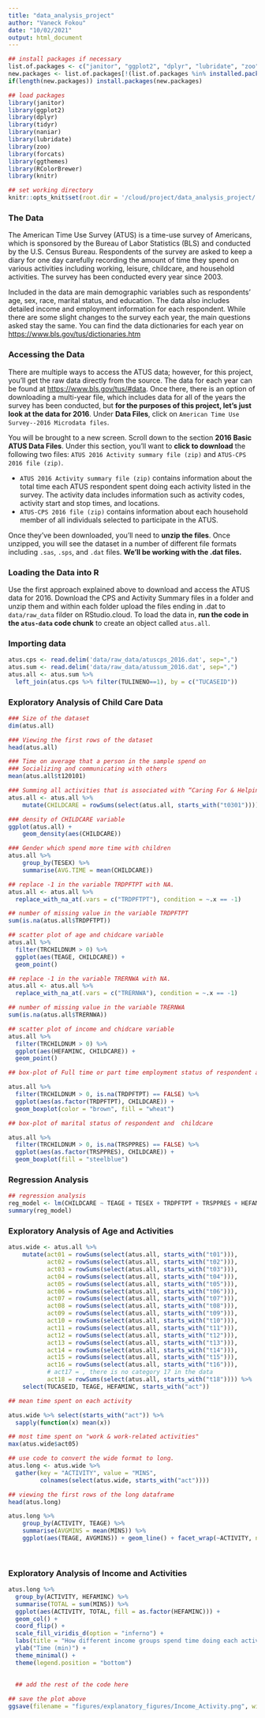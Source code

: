 ```yaml
---
title: "data_analysis_project"
author: "Vaneck Fokou"
date: "10/02/2021"
output: html_document
---
```


```r
## install packages if necessary
list.of.packages <- c("janitor", "ggplot2", "dplyr", "lubridate", "zoo", "forcats", "ggthemes", "knitr", "rmarkdown")
new.packages <- list.of.packages[!(list.of.packages %in% installed.packages()[,"Package"])]
if(length(new.packages)) install.packages(new.packages)

## load packages
library(janitor)
library(ggplot2)
library(dplyr)
library(tidyr)
library(naniar)
library(lubridate)
library(zoo)
library(forcats)
library(ggthemes)
library(RColorBrewer)
library(knitr)

## set working directory
knitr::opts_knit$set(root.dir = '/cloud/project/data_analysis_project/')
```

### The Data

The American Time Use Survey (ATUS) is a time-use survey of Americans, which is sponsored by the Bureau of Labor Statistics (BLS) and conducted by the U.S. Census Bureau. Respondents of the survey are asked to keep a diary for one day carefully recording the amount of time they spend on various activities including working, leisure, childcare, and household activities. The survey has been conducted every year since 2003.

Included in the data are main demographic variables such as respondents' age, sex, race, marital status, and education. The data also includes detailed income and employment information for each respondent. While there are some slight changes to the survey each year, the main questions asked stay the same. You can find the data dictionaries for each year on [https://www.bls.gov/tus/dictionaries.htm](https://www.bls.gov/tus/dictionaries.htm)


### Accessing the Data

There are multiple ways to access the ATUS data; however, for this project, you'll get the raw data directly from the source. The data for each year can be found at [https://www.bls.gov/tus/#data](https://www.bls.gov/tus/#data). Once there, there is an option of downloading a multi-year file, which includes data for all of the years the survey has been conducted, but **for the purposes of this project, let's just look at the data for 2016**. Under **Data Files**, click on `American Time Use Survey--2016 Microdata files`. 

You will be brought to a new screen. Scroll down to the section **2016 Basic ATUS Data Files**. Under this section, you'll want to **click to download** the following two files: `ATUS 2016 Activity summary file (zip)` and `ATUS-CPS 2016 file (zip)`. 

* `ATUS 2016 Activity summary file (zip)` contains information about the total time each ATUS respondent spent doing each activity listed in the survey. The activity data includes information such as activity codes, activity start and stop times, and locations.
* `ATUS-CPS 2016 file (zip)` contains information about each household member of all individuals selected to participate in the ATUS.

Once they've been downloaded, you'll need to **unzip the files**. Once unzipped, you will see the dataset in a number of different file formats including `.sas`, `.sps`, and `.dat` files. **We'll be working with the .dat files.**

### Loading the Data into R

Use the first approach explained above to download and access the ATUS data for 2016. Download the CPS and Activity Summary files in a folder and unzip them and within each folder upload the files ending in .dat to `data/raw_data` filder on RStudio.cloud. To load the data in, **run the code in the `atus-data` code chunk** to create an object called `atus.all`.

### Importing data

```r
atus.cps <- read.delim('data/raw_data/atuscps_2016.dat', sep=",")
atus.sum <- read.delim('data/raw_data/atussum_2016.dat', sep=",")
atus.all <- atus.sum %>%
  left_join(atus.cps %>% filter(TULINENO==1), by = c("TUCASEID"))
```

### Exploratory Analysis of Child Care Data

```r
### Size of the dataset
dim(atus.all)
```
```r
### Viewing the first rows of the dataset
head(atus.all)
```
```r
### Time on average that a person in the sample spend on 
### Socializing and communicating with others
mean(atus.all$t120101)
```


```r
### Summing all activities that is associated with “Caring For & Helping ### HH Children”.
atus.all <- atus.all %>% 
    mutate(CHILDCARE = rowSums(select(atus.all, starts_with("t0301"))))
```

```r
### density of CHILDCARE variable
ggplot(atus.all) +
    geom_density(aes(CHILDCARE))
```

```r
### Gender which spend more time with children
atus.all %>% 
    group_by(TESEX) %>% 
    summarise(AVG.TIME = mean(CHILDCARE))
```

```r
## replace -1 in the variable TRDPFTPT with NA.
atus.all <- atus.all %>% 
  replace_with_na_at(.vars = c("TRDPFTPT"), condition = ~.x == -1)
```
```r
## number of missing value in the variable TRDPFTPT
sum(is.na(atus.all$TRDPFTPT))
```


```r
## scatter plot of age and chidcare variable
atus.all %>%
  filter(TRCHILDNUM > 0) %>%
  ggplot(aes(TEAGE, CHILDCARE)) +
  geom_point()
```

```r
## replace -1 in the variable TRERNWA with NA.
atus.all <- atus.all %>% 
  replace_with_na_at(.vars = c("TRERNWA"), condition = ~.x == -1)
```
```r
## number of missing value in the variable TRERNWA
sum(is.na(atus.all$TRERNWA))
```


```r
## scatter plot of income and chidcare variable
atus.all %>%
  filter(TRCHILDNUM > 0) %>%
  ggplot(aes(HEFAMINC, CHILDCARE)) +
  geom_point()
```
```r
## box-plot of Full time or part time employment status of respondent and ## childcare

atus.all %>%
  filter(TRCHILDNUM > 0, is.na(TRDPFTPT) == FALSE) %>%
  ggplot(aes(as.factor(TRDPFTPT), CHILDCARE)) +
  geom_boxplot(color = "brown", fill = "wheat")
```

```r
## box-plot of marital status of respondent and  childcare

atus.all %>%
  filter(TRCHILDNUM > 0, is.na(TRSPPRES) == FALSE) %>%
  ggplot(aes(as.factor(TRSPPRES), CHILDCARE)) +
  geom_boxplot(fill = "steelblue")
```


### Regression Analysis

```r
## regression analysis 
reg_model <- lm(CHILDCARE ~ TEAGE + TESEX + TRDPFTPT + TRSPPRES + HEFAMINC + TRCHILDNUM, data = filter(atus.all, TRCHILDNUM > 0))
summary(reg_model)
```

### Exploratory Analysis of Age and Activities

```r
atus.wide <- atus.all %>%
    mutate(act01 = rowSums(select(atus.all, starts_with("t01"))),
           act02 = rowSums(select(atus.all, starts_with("t02"))),
           act03 = rowSums(select(atus.all, starts_with("t03"))),
           act04 = rowSums(select(atus.all, starts_with("t04"))),
           act05 = rowSums(select(atus.all, starts_with("t05"))),
           act06 = rowSums(select(atus.all, starts_with("t06"))),
           act07 = rowSums(select(atus.all, starts_with("t07"))),
           act08 = rowSums(select(atus.all, starts_with("t08"))),
           act09 = rowSums(select(atus.all, starts_with("t09"))),
           act10 = rowSums(select(atus.all, starts_with("t10"))),
           act11 = rowSums(select(atus.all, starts_with("t11"))),
           act12 = rowSums(select(atus.all, starts_with("t12"))),
           act13 = rowSums(select(atus.all, starts_with("t13"))),
           act14 = rowSums(select(atus.all, starts_with("t14"))),
           act15 = rowSums(select(atus.all, starts_with("t15"))),
           act16 = rowSums(select(atus.all, starts_with("t16"))),
           # act17 = , there is no category 17 in the data
           act18 = rowSums(select(atus.all, starts_with("t18")))) %>% 
    select(TUCASEID, TEAGE, HEFAMINC, starts_with("act"))
```

```r
## mean time spent on each activity

atus.wide %>% select(starts_with("act")) %>%
  sapply(function(x) mean(x))
```
```r
## most time spent on "work & work-related activities"
max(atus.wide$act05)
```

```r
## use code to convert the wide format to long.
atus.long <- atus.wide %>% 
  gather(key = "ACTIVITY", value = "MINS", 
         colnames(select(atus.wide, starts_with("act"))))
```

```r
## viewing the first rows of the long dataframe
head(atus.long)
```


```r
atus.long %>% 
    group_by(ACTIVITY, TEAGE) %>% 
    summarise(AVGMINS = mean(MINS)) %>% 
    ggplot(aes(TEAGE, AVGMINS)) + geom_line() + facet_wrap(~ACTIVITY, nrow = 3)
  
  
```

### Exploratory Analysis of Income and Activities

```r
atus.long %>% 
  group_by(ACTIVITY, HEFAMINC) %>% 
  summarise(TOTAL = sum(MINS)) %>%
  ggplot(aes(ACTIVITY, TOTAL, fill = as.factor(HEFAMINC))) +
  geom_col() +
  coord_flip() +
  scale_fill_viridis_d(option = "inferno") +
  labs(title = "How different income groups spend time doing each activity ?", subtitle = "2016 American Time Used Survey", fill = "Income Category") +
  ylab("Time (min)") +
  theme_minimal() + 
  theme(legend.position = "bottom")
    
  
  ## add the rest of the code here
```

```r
## save the plot above
ggsave(filename = "figures/explanatory_figures/Income_Activity.png", width = 10, height = 10, units = c("cm"))
```
